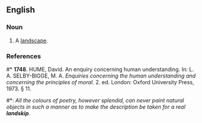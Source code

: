 ==English==

===Noun===
{{en-noun}}

# A [[landscape]].

===References===
#* '''1748'''.  HUME, David.  An enquiry concerning human understanding.  In:  L. A. SELBY-BIGGE, M. A.  ''Enquiries concerning the human understanding and concerning the principles of moral.''  2. ed.  London: Oxford University Press, 1973.  § 11.
#*: ''All the colours of poetry, however splendid, can never paint natural objects in such a manner as to make the description be taken for a real '''landskip'''.''